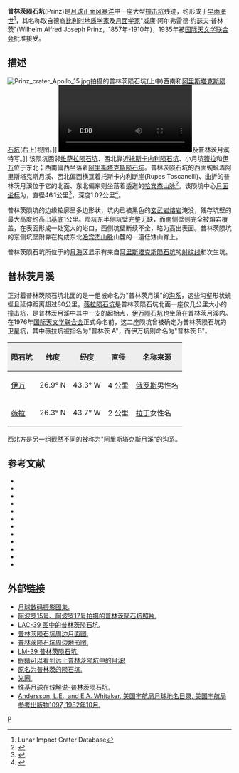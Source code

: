 {{lunar crater data|
 image=Prinz crater 5186 med.jpg|240px|
 caption=[[月球轨道器5号|月球轨道器5号]]拍摄的图像|
 latitude=25.49|
 N_or_S=N|
 longitude=44.14|
 E_or_W=W|
 diameter=46.1公里|
 depth=1.02公里|
 colong=44|
 eponym=威廉·普林茨}}
'''普林茨陨石坑'''(Prinz)是[[月球正面|月球正面]][[风暴洋|风暴洋]]中一座大型[[撞击坑|撞击坑]]残迹，约形成于[[早雨海世|早雨海世]]<ref name=LICD>Lunar Impact Crater Database</ref>，其名称取自德裔[[比利时|比利时]][[地质学家|地质学家]]及[[月面学|月面学家]]"威廉·阿尔弗雷德·约瑟夫·普林茨"(Wilhelm Alfred Joseph Prinz，1857年-1910年)，1935年被[[国际天文学联合会|国际天文学联合会]]批准接受。

==描述==
[[Image:Prinz_crater_Apollo_15.jpg|thumb]]拍摄的普林茨陨石坑(上中)西南和[[阿里斯塔克斯陨石坑|阿里斯塔克斯陨石坑]](右上)视图。]]
[[File:Rima_Prinz_and_Vera.webm|thumb]]及普林茨月溪特写。]]
该陨坑西邻[[维萨拉陨石坑|维萨拉陨石坑]]、西北靠近[[托斯卡内利陨石坑|托斯卡内利陨石坑]]、小月坑[[薇拉陨石坑|薇拉]]和[[伊万陨石坑|伊万]]位于东北；西南偏西坐落着[[阿里斯塔克斯陨石坑|阿里斯塔克斯陨石坑]]。普林茨陨石坑的西面蜿蜒着阿里斯塔克斯月溪、西北偏西横亘着托斯卡内利断崖(Rupes Toscanelli)、曲折的普林茨月溪位于它的北面、东北偏东则坐落着逶迤的[[哈宾杰山脉|哈宾杰山脉]]<ref>{{Cite web |url=http://planetarynames.wr.usgs.gov/images/Lunar/lac_39_lo.pdf |title=Crater Prinz on LAC-39 map |access-date=2016-07-07 |archive-url=https://web.archive.org/web/20130220151701/http://planetarynames.wr.usgs.gov/images/Lunar/lac_39_lo.pdf |archive-date=2013-02-20 |dead-url=yes }}</ref>。该陨坑中心[[月面坐标|月面坐标]]为{{Coord|25.49|N|44.14|W|globe:Moon|nogoogle=1|noosm=1}}，直径46.1公里<ref name="IAU">{{Cite web |url=http://planetarynames.wr.usgs.gov/Feature/4825 |title=Directory of the International Astronomical Union |access-date=2016-07-07 |archive-date=2019-12-08 |archive-url=https://web.archive.org/web/20191208214842/https://planetarynames.wr.usgs.gov/Feature/4825 |dead-url=no }}</ref>，深度1.02公里<ref>{{Cite web |url=http://fisherka.csolutionshosting.net/astronote/plan/craterdepth/html/CraterDepthFeatureNameWestfall.html |title=John E. Westfall's Atlas of the Lunar Terminator, Cambridge Univ. Press (2000) |access-date=2016-07-07 |archive-date=2014-12-18 |archive-url=https://archive.today/20141218234310/http://fisherka.csolutionshosting.net/astronote/plan/craterdepth/html/CraterDepthFeatureNameWestfall.html |dead-url=no }}</ref>。

普林茨陨坑的边缘轮廓呈多边形状，坑内已被黑色的[[玄武岩|玄武岩]][[熔岩|熔岩]]淹没，残存坑壁的最大高度约高出基底1公里。陨坑东半侧坑壁完整无缺，而南侧壁则完全被熔岩覆盖，在表面形成一处宽大的峪口，西侧坑壁断续不全，略为高出表面。普林茨陨坑的东侧坑壁附靠在构成东北[[哈宾杰山脉|哈宾杰山脉]]山麓的一道低矮山脊上。

普林茨陨石坑所位于的[[月海|月海]]区显示有来自[[阿里斯塔克斯陨石坑|阿里斯塔克斯陨石坑]]的[[射纹系统|射纹线]]和次生坑。

==普林茨月溪==
正对着普林茨陨石坑北面的是一组被命名为"普林茨月溪"的[[月溪|沟系]]，这些沟壑形状蜿蜒且延伸距离超过80公里。[[薇拉陨石坑|薇拉陨石坑]]是普林茨陨石坑北面一座仅几公里大小的撞击坑，是普林茨月溪中其中一支的起始点，[[伊万陨石坑|伊万陨石坑]]也坐落在普林茨月溪内。在1976年[[国际天文学联合会|国际天文学联合会]]正式命名前，这二座陨坑曾被确定为普林茨陨石坑的卫星坑，其中薇拉坑被指名为"普林茨 A"，而伊万坑则命名为"普林茨 B"。 
{| class="wikitable"
!style="background:#eeeeee;" |陨石坑
!style="background:#eeeeee;" |纬度
!style="background:#eeeeee;" |经度
!style="background:#eeeeee;" |直径
!style="background:#eeeeee;" |名称来源
|-
|[[伊万陨石坑|伊万]]
|align="right"|26.9° N
|align="right"|43.3° W
|align="right"|4 公里
|[[俄语|俄罗斯]]男性名
|-
|[[薇拉陨石坑|薇拉]]
|align="right"|26.3° N
|align="right"|43.7° W
|align="right"|2 公里
|[[拉丁|拉丁]]女性名
|}

西北方是另一组截然不同的被称为"阿里斯塔克斯月溪"的[[月溪|沟系]]。

==参考文献==
{{reflist}}
{{refbegin}}
* {{cite book
  | last1 = Andersson
  | first1 = L. E.
  | last2 = Whitaker
  | first2 = E. A.
  | authorlink2 = Ewen Whitaker
  | date = 1982
  | title = [[NASA|NASA]] Catalogue of Lunar Nomenclature
  | publisher = NASA RP-1097
  | ref = harv
  }}
* {{cite web
  | last = Blue
  | first = Jennifer
  | date = July 25, 2007
  | title = Gazetteer of Planetary Nomenclature
  | publisher = [[United_States_Geological_Survey|USGS]]
  | url = http://planetarynames.wr.usgs.gov/
  | accessdate = 2007-08-05
  | ref = harv
  | archive-date = 2020-05-30
  | archive-url = https://web.archive.org/web/20200530083649/https://planetarynames.wr.usgs.gov/
  | dead-url = no
  }}
* {{cite book
  | last1 = Bussey
  | first1 = B.
  | authorlink1 = Ben Bussey
  | last2 = Spudis
  | first2 = P.
  | authorlink2 = Paul Spudis
  | date = 2004
  | title = The Clementine Atlas of the Moon
  | publisher = Cambridge University Press
  | location = New York
  | isbn = 978-0-521-81528-4
  | ref = harv
  }}
* {{cite book
  | last1 = Cocks
  | first1 = Elijah E.
  | last2 = Cocks
  | first2 = Josiah C.
  | date = 1995
  | title = Who's Who on the Moon: A Biographical Dictionary of Lunar Nomenclature
  | url = https://archive.org/details/isbn_9780936389271
  | publisher = Tudor Publishers
  | isbn = 978-0-936389-27-1
  | ref = harv
  }}
* {{cite web
  | last = McDowell
  | first = Jonathan
  | date = July 15, 2007
  | url = http://host.planet4589.org/astro/lunar/
  | title = Lunar Nomenclature
  | publisher = Jonathan's Space Report
  | accessdate = 2007-10-24
  | ref = harv
  | archive-date = 2015-01-12
  | archive-url = https://web.archive.org/web/20150112233439/http://host.planet4589.org/astro/lunar/
  | dead-url = no
  }}
* {{cite journal| last1 = Menzel| first1 = D. H.| last2 = Minnaert| first2 = M.| last3 = Levin| first3 = B.| last4 = Dollfus| first4 = A.| last5 = Bell| first5 = B.| title = Report on Lunar Nomenclature by the Working Group of Commission 17 of the IAU| doi = 10.1007/BF00171763| journal = Space Science Reviews| volume = 12| issue = 2| pages = 136–186| year = 1971| pmid = | pmc =| bibcode = 1971SSRv...12..136M| ref = harv}}
* {{cite book
  | first = Patrick
  | last = Moore
  | authorlink = Patrick Moore
  | date = 2001
  | title = On the Moon
  | url = https://archive.org/details/patrickmooreonmo00patr
  | publisher = Sterling Publishing Co
  | isbn = 978-0-304-35469-6
  | ref = harv
  }}
* {{cite book
  | first = Fred W.
  | last = Price
  | date = 1988
  | title = The Moon Observer's Handbook
  | publisher = Cambridge University Press
  | isbn = 978-0-521-33500-3
  | ref = harv
  }}
* {{cite book
  | last = Rükl
  | first = Antonín
  | authorlink = Antonín Rükl
  | date = 1990
  | title = Atlas of the Moon
  | publisher = Kalmbach Books
  | isbn = 978-0-913135-17-4
  | ref = harv
  }}
* {{cite book
  | last = Webb
  | first = Rev. T. W.
  | authorlink = Thomas William Webb
  | date = 1962
  | title = Celestial Objects for Common Telescopes
  | url = https://archive.org/details/celestialobjects00webb
  | edition = 6th revised
  | publisher = Dover
  | isbn = 978-0-486-20917-3
  | ref = harv
  }}
* {{cite book
  | first = Ewen A.
  | last = Whitaker
  | authorlink = Ewen Whitaker
  | date = 1999
  | title = Mapping and Naming the Moon
  | publisher = Cambridge University Press
  | isbn = 978-0-521-62248-6
  | ref = harv
  }}
* {{cite book
  | first = Peter T.
  | last = Wlasuk
  | date = 2000
  | title = Observing the Moon
  | publisher = Springer
  | isbn = 978-1-85233-193-1
  | ref = harv
 }}
{{refend}}

==外部链接==
*[http://www.lpi.usra.edu/resources/lunar_orbiter/bin/srch_nam.shtml?Prinz%7C0 月球数码摄影图集.] {{Wayback|url=http://www.lpi.usra.edu/resources/lunar_orbiter/bin/srch_nam.shtml?Prinz%7C0 |date=20160913110912 }}
*[http://www.lpi.usra.edu/resources/apollo/search/feature/?feature=Prinz 阿波罗15号、阿波罗17号拍摄的普林茨陨石坑照片.] {{Wayback|url=http://www.lpi.usra.edu/resources/apollo/search/feature/?feature=Prinz |date=20201127013152 }}
*[http://www.lpi.usra.edu/resources/mapcatalog/LAC/lac39/ LAC-39 图中的普林茨陨石坑.] {{Wayback|url=http://www.lpi.usra.edu/resources/mapcatalog/LAC/lac39/ |date=20170728212352 }}
*[http://www.lpi.usra.edu/resources/mapcatalog/usgs/I465/ 普林茨陨石坑周边月面图.] {{Wayback|url=http://www.lpi.usra.edu/resources/mapcatalog/usgs/I465/ |date=20180530163149 }}
*[https://web.archive.org/web/20160913093715/http://www.lpi.usra.edu/resources/mapcatalog/LTO/lto39a3_1/ 普林茨陨石坑周边地形图.]
*[http://www.lpi.usra.edu/resources/mapcatalog/LM/lm39/ LM-39 普林茨陨石坑.] {{Wayback|url=http://www.lpi.usra.edu/resources/mapcatalog/LM/lm39/ |date=20170506105019 }}
*[http://lroc.sese.asu.edu/posts/251 眼睛可以看到远止普林茨陨坑中的月溪!] {{Wayback|url=http://lroc.sese.asu.edu/posts/251 |date=20201205221901 }}
*[https://web.archive.org/web/20180530223232/http://www.lpod.org/archive/archive/2004/05/LPOD-2004-05-09.htm 原名为普林茨的陨石坑.]
*[http://lpod.wikispaces.com/August+10%2C+2008 光圈.] {{Wayback|url=http://lpod.wikispaces.com/August+10%2C+2008 |date=20130123022305 }}
*[http://the-moon.wikispaces.com/Prinz 维基月球在线解说-普林茨陨石坑.] {{Wayback|url=http://the-moon.wikispaces.com/Prinz |date=20190722115023 }}
*[http://planet4589.org/astro/lunar/RP-1097.pdf Andersson, L.E., and E.A. Whitaker, 美国宇航局月球地名目录, 美国宇航局参考出版物1097, 1982年10月.] {{Wayback|url=http://planet4589.org/astro/lunar/RP-1097.pdf |date=20141006125838 }}

[[Category:月球环形山|P]]
{{月球環形山 (O-Q)}}
